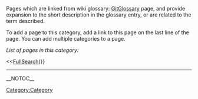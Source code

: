 <!-- #format wiki
 -->
<!-- #language en
 -->

Pages which are linked from wiki glossary: [[GitGlossary]] page, and provide expansion to the short description in the glossary entry, or are related to the term described.

To add a page to this category, add a link to this page on the last line of the page. You can add multiple categories to a page.

''List of pages in this category:''

<<[[FullSearch]](}}

----
[[Category:Category]]

__NOTOC__